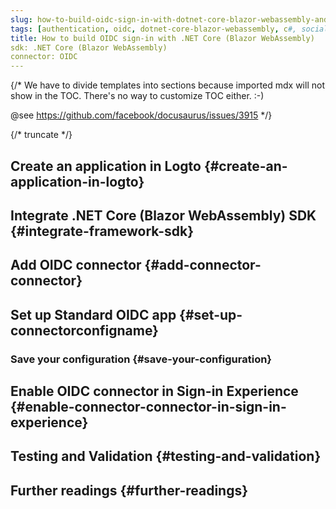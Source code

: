 ```yaml
---
slug: how-to-build-oidc-sign-in-with-dotnet-core-blazor-webassembly-and-logto
tags: [authentication, oidc, dotnet-core-blazor-webassembly, c#, social-sign-in, sign-in, login]
title: How to build OIDC sign-in with .NET Core (Blazor WebAssembly)
sdk: .NET Core (Blazor WebAssembly)
connector: OIDC
---
```


{/*
  We have to divide templates into sections because imported mdx will not show in the TOC.
  There's no way to customize TOC either. :-)

  @see https://github.com/facebook/docusaurus/issues/3915
*/}




{/* truncate */}

<Intro connector={connector} sdk=".NET Core (Blazor WebAssembly)" link="https://learn.microsoft.com/en-us/aspnet/core/blazor/hosting-models#blazor-webassembly" />

## Create an application in Logto \{#create-an-application-in-logto}

<CreateApplication type="Single page app" framework=".NET Core (Blazor WebAssembly)" />

## Integrate .NET Core (Blazor WebAssembly) SDK \{#integrate-framework-sdk}

<IntegrateSdk />

## Add OIDC connector \{#add-connector-connector}

<AddSocialConnector connector={connector} framework=".NET Core (Blazor WebAssembly)" />

## Set up Standard OIDC app \{#set-up-connectorconfigname}

<ConnectorGuide />

### Save your configuration \{#save-your-configuration}

<SaveYourConfiguration connector={connector} />

## Enable OIDC connector in Sign-in Experience \{#enable-connector-connector-in-sign-in-experience}

<EnableSocialConnector connector={connector} />

## Testing and Validation \{#testing-and-validation}

<TestingAndValidation connector={connector} sdk=".NET Core (Blazor WebAssembly)" />

## Further readings \{#further-readings}

<FurtherReadings />